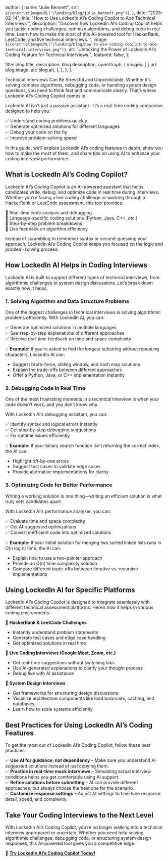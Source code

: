 
  author: {
    name: "Julie Bennett",
    src: `${constructImageURL("/landing/blog/julie_bennett.png")}`,
  },
  date: "2025-02-14",
  title: "How to Use LockedIn AI’s Coding Copilot to Ace Technical Interviews ",
  description:
    "Discover how LockedIn AI’s Coding Copilot helps you tackle coding challenges, optimize algorithms, and debug code in real time. Learn how to make the most of this AI-powered tool for HackerRank, LeetCode, and live technical interviews. ",
  image: `${constructImageURL("/landing/blog/how-to-use-coding-copilot-to-ace-technical-interviews.png")}`,
  alt: "Unlocking the Power of LockedIn AI’s Coding Feature for Technical Interviews ",
  featured: false,
};

  title: blog.title,
  description: blog.description,
  openGraph: {
    images: [
      {
        url: blog.image,
        alt: blog.alt,
      },
    ],
  },
};


Technical Interviews Can Be Stressful and Unpredictable. Whether it’s solving complex algorithms, debugging code, or handling system design questions, you need to think fast and communicate clearly. That’s where LockedIn AI’s Coding Copilot comes in.

LockedIn AI isn’t just a passive assistant—it’s a real-time coding companion designed to help you:

✅ Understand coding problems quickly  
✅ Generate optimized solutions for different languages  
✅ Debug your code on the fly  
✅ Improve problem-solving speed

In this guide, we’ll explore LockedIn AI’s coding features in depth, show you how to make the most of them, and share tips on using AI to enhance your coding interview performance.

## What is LockedIn AI’s Coding Copilot?

LockedIn AI’s Coding Copilot is an AI-powered assistant that helps candidates write, debug, and optimize code in real time during interviews. Whether you’re facing a live coding challenge or working through a HackerRank or LeetCode assessment, this tool provides:

🚀 Real-time code analysis and debugging  
🚀 Language-specific coding solutions (Python, Java, C++, etc.)  
🚀 Step-by-step problem breakdowns  
🚀 Live feedback on algorithm efficiency

Instead of scrambling to remember syntax or second-guessing your approach, LockedIn AI’s Coding Copilot keeps you focused on the logic and problem-solving process.

## How LockedIn AI Helps in Coding Interviews

LockedIn AI is built to support different types of technical interviews, from algorithmic challenges to system design discussions. Let’s break down exactly how it helps:

### 1. Solving Algorithm and Data Structure Problems

One of the biggest challenges in technical interviews is solving algorithmic problems efficiently. With LockedIn AI, you can:

✅ Generate optimized solutions in multiple languages  
✅ See step-by-step explanations of different approaches  
✅ Receive real-time feedback on time and space complexity

💡 **Example:** If you’re asked to find the longest substring without repeating characters, LockedIn AI can:

- Suggest brute-force, sliding window, and hash map solutions
- Explain the trade-offs between different approaches
- Offer a Python, Java, or C++ implementation instantly

### 2. Debugging Code in Real Time

One of the most frustrating moments in a technical interview is when your code doesn’t work, and you don’t know why.

With LockedIn AI’s debugging assistant, you can:

✅ Identify syntax and logical errors instantly  
✅ Get step-by-step debugging suggestions  
✅ Fix runtime issues efficiently

💡 **Example:** If your binary search function isn’t returning the correct index, the AI can:

- Highlight off-by-one errors
- Suggest test cases to validate edge cases
- Provide alternative implementations for clarity

### 3. Optimizing Code for Better Performance

Writing a working solution is one thing—writing an efficient solution is what truly sets candidates apart.

With LockedIn AI’s performance analyzer, you can:

✅ Evaluate time and space complexity  
✅ Get AI-suggested optimizations  
✅ Convert inefficient code into optimized solutions

💡 **Example:** If your initial solution for merging two sorted linked lists runs in O(n log n) time, the AI can:

- Explain how to use a two-pointer approach
- Provide an O(n) time complexity solution
- Compare different trade-offs between iterative vs. recursive implementations

## Using LockedIn AI for Specific Platforms

LockedIn AI’s Coding Copilot is designed to integrate seamlessly with different technical assessment platforms. Here’s how it helps in various coding environments:

🔹 **HackerRank & LeetCode Challenges**

- Instantly understand problem statements
- Generate test cases and edge case handling
- Get optimized solutions in real time

🔹 **Live Coding Interviews (Google Meet, Zoom, etc.)**

- Get real-time suggestions without switching tabs
- Use AI-generated explanations to clarify your thought process
- Debug live with AI assistance

🔹 **System Design Interviews**

- Get frameworks for structuring design discussions
- Visualize architecture components like load balancers, caching, and databases
- Learn how to scale systems efficiently

## Best Practices for Using LockedIn AI’s Coding Features

To get the most out of LockedIn AI’s Coding Copilot, follow these best practices:

✅ **Use AI for guidance, not dependency** – Make sure you understand AI-suggested solutions instead of just copying them.  
✅ **Practice in real-time mock interviews** – Simulating actual interview conditions helps you get comfortable using AI support.  
✅ **Refine solutions before submitting** – AI can provide different approaches, but always choose the best one for the scenario.  
✅ **Customize response settings** – Adjust AI settings to fine-tune response detail, speed, and complexity.

## Take Your Coding Interviews to the Next Level

With LockedIn AI’s Coding Copilot, you’re no longer walking into a technical interview unprepared or uncertain. Whether you need help solving algorithmic challenges, debugging code, or structuring system design responses, this AI-powered tool gives you a competitive edge.

🔗 **[Try LockedIn AI’s Coding Copilot Today!](https://www.lockedinai.com)**
